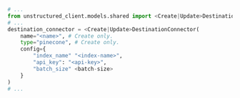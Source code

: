 ```python Python SDK
# ...
from unstructured_client.models.shared import <Create|Update>DestinationConnector
# ...
destination_connector = <Create|Update>DestinationConnector(
    name="<name>", # Create only.
    type="pinecone", # Create only.
    config={
        "index_name" "<index-name>", 
        "api_key": "<api-key>",
        "batch_size" <batch-size>
    }
)
# ...
```